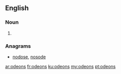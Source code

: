 ==English==

===Noun===
{{head|en|plural}}

# {{plural of|odeon|lang=en|nocat=1}}

===Anagrams===
* [[nodose#English|nodose]], [[nosode#English|nosode]]

[[ar:odeons]]
[[fr:odeons]]
[[ku:odeons]]
[[my:odeons]]
[[pt:odeons]]